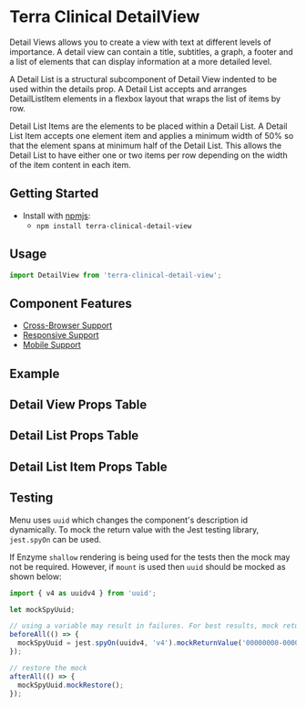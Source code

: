 


<Badge />

# Terra Clinical DetailView

Detail Views allows you to create a view with text at different levels of importance. A detail view can contain a title, subtitles, a graph, a footer and a list of elements that can display information at a more detailed level.

A Detail List is a structural subcomponent of Detail View indented to be used within the details prop. A Detail List accepts and arranges DetailListItem elements in a flexbox layout that wraps the list of items by row.

Detail List Items are the elements to be placed within a Detail List. A Detail List Item accepts one element item and applies a minimum width of 50% so that the element spans at minimum half of the Detail List. This allows the Detail List to have either one or two items per row depending on the width of the item content in each item.

## Getting Started

- Install with [npmjs](https://www.npmjs.com):
  - `npm install terra-clinical-detail-view`

## Usage

```jsx
import DetailView from 'terra-clinical-detail-view';
```

## Component Features
* [Cross-Browser Support](https://engineering.cerner.com/terra-ui/about/terra-ui/component-standards#cross-browser-support)
* [Responsive Support](https://engineering.cerner.com/terra-ui/about/terra-ui/component-standards#responsive-support)
* [Mobile Support](https://engineering.cerner.com/terra-ui/about/terra-ui/component-standards#mobile-support)

## Example
<DetailViewDivided title="Divided Detail View" />
<DetailViewNoDivider title="Non-Divided Detail View" />
<DetailViewDividedSmallerTitles title="Divided Detail View with Smaller Titles" />

## Detail View Props Table
<DetailViewPropsTable />

## Detail List Props Table
<DetailListPropsTable />

## Detail List Item Props Table
<DetailListItemPropsTable />


## Testing

Menu uses `uuid` which changes the component's description id dynamically. To mock the return value with the Jest testing library, `jest.spyOn` can be used.

If Enzyme `shallow` rendering is being used for the tests then the mock may not be required. However, if `mount` is used then `uuid` should be mocked as shown below:

```js
import { v4 as uuidv4 } from 'uuid';

let mockSpyUuid;

// using a variable may result in failures. For best results, mock return value.
beforeAll(() => {
  mockSpyUuid = jest.spyOn(uuidv4, 'v4').mockReturnValue('00000000-0000-0000-0000-000000000000');
});

// restore the mock
afterAll(() => {
  mockSpyUuid.mockRestore();
});

```
